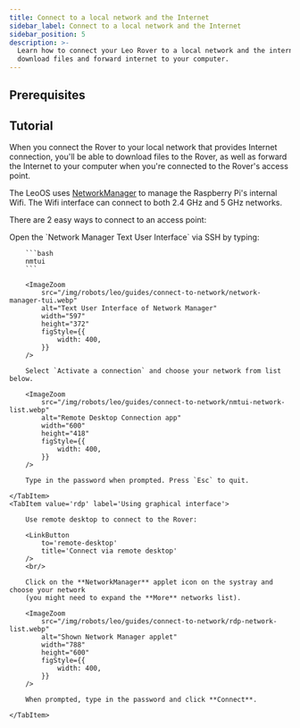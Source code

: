 ```yaml
---
title: Connect to a local network and the Internet
sidebar_label: Connect to a local network and the Internet
sidebar_position: 5
description: >-
  Learn how to connect your Leo Rover to a local network and the internet to
  download files and forward internet to your computer.
---
```



## Prerequisites

<LinkButton docId="leo-rover/guides/ssh" />

## Tutorial

When you connect the Rover to your local network that provides Internet
connection, you'll be able to download files to the Rover, as well as forward
the Internet to your computer when you're connected to the Rover's access point.

The LeoOS uses [NetworkManager](https://en.wikipedia.org/wiki/NetworkManager) to
manage the Raspberry Pi's internal Wifi. The Wifi interface can connect to both
2.4 GHz and 5 GHz networks.

There are 2 easy ways to connect to an access point:

<Tabs groupId='interface'>
    <TabItem value='text' label='Using text interface'>
        Open the `Network Manager Text User Interface` via SSH by typing:

        ```bash
        nmtui
        ```

        <ImageZoom
            src="/img/robots/leo/guides/connect-to-network/network-manager-tui.webp"
            alt="Text User Interface of Network Manager"
            width="597"
            height="372"
            figStyle={{
                width: 400,
            }}
        />

        Select `Activate a connection` and choose your network from list below.

        <ImageZoom
            src="/img/robots/leo/guides/connect-to-network/nmtui-network-list.webp"
            alt="Remote Desktop Connection app"
            width="600"
            height="418"
            figStyle={{
                width: 400,
            }}
        />

        Type in the password when prompted. Press `Esc` to quit.

    </TabItem>
    <TabItem value='rdp' label='Using graphical interface'>

        Use remote desktop to connect to the Rover:

        <LinkButton
            to='remote-desktop'
            title='Connect via remote desktop'
        />
        <br/>

        Click on the **NetworkManager** applet icon on the systray and choose your network
        (you might need to expand the **More** networks list).

        <ImageZoom
            src="/img/robots/leo/guides/connect-to-network/rdp-network-list.webp"
            alt="Shown Network Manager applet"
            width="788"
            height="600"
            figStyle={{
                width: 400,
            }}
        />

        When prompted, type in the password and click **Connect**.

    </TabItem>

</Tabs>
